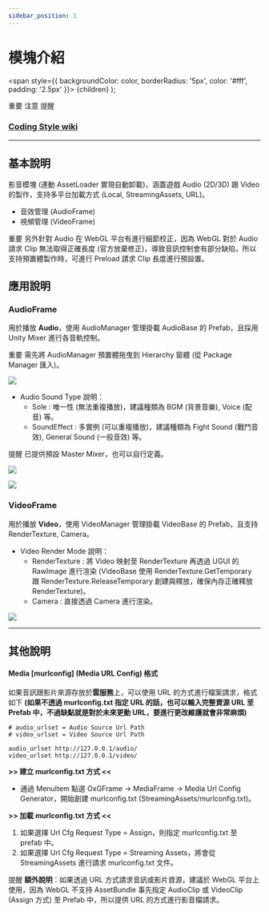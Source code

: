 ```yaml
---
sidebar_position: 1
---
```


# 模塊介紹

  <span
    style={{
      backgroundColor: color,
      borderRadius: '5px',
      color: '#fff',
      padding: '2.5px'
    }}>
    {children}
  </span>
);

<Highlight color="#ff2f00">重要</Highlight> <Highlight color="#0373fc">注意</Highlight> <Highlight color="#00d679">提醒</Highlight>

### [Coding Style wiki](https://github.com/michael811125/OxGFrame/wiki/Coding-Style)

---

## 基本說明

影音模塊 (連動 AssetLoader 實現自動卸載)，涵蓋遊戲 Audio (2D/3D) 跟 Video 的製作，支持多平台加載方式 (Local, StreamingAssets, URL)。

- 音效管理 (AudioFrame)
- 視頻管理 (VideoFrame)

<Highlight color="#ff2f00">重要</Highlight> 另外針對 Audio 在 WebGL 平台有進行細節校正，因為 WebGL 對於 Audio 請求 Clip 無法取得正確長度 (官方放棄修正)，導致音訊控制會有部分缺陷，所以支持預置體製作時，可進行 Preload 請求 Clip 長度進行預設置。

## 應用說明

### AudioFrame

用於播放 **Audio**，使用 AudioManager 管理掛載 AudioBase 的 Prefab，且採用 Unity Mixer 進行各音軌控制。 

<Highlight color="#ff2f00">重要</Highlight> 需先將 AudioManager 預置體拖曳到 Hierarchy 窗體 (從 Package Manager 匯入)。

![](/img/mediaframe/img_1.png)

- Audio Sound Type 說明：
  - Sole : 唯一性 (無法重複播放)，建議種類為 BGM (背景音樂), Voice (配音) 等。
  - SoundEffect : 多實例 (可以重複播放)，建議種類為 Fight Sound (戰鬥音效), General Sound (一般音效) 等。

<Highlight color="#00d679">提醒</Highlight> 已提供預設 Master Mixer，也可以自行定義。

![](/img/mediaframe/img_2.png)

![](/img/mediaframe/img_3.png)

### VideoFrame

用於播放 **Video**，使用 VideoManager 管理掛載 VideoBase 的 Prefab，且支持 RenderTexture, Camera。
- Video Render Mode 說明：
  - RenderTexture : 將 Video 映射至 RenderTexture 再透過 UGUI 的 RawImage 進行渲染 (VideoBase 使用 RenderTexture.GetTemporary 跟 RenderTexture.ReleaseTemporary 創建與釋放，確保內存正確釋放 RenderTexture)。
  - Camera : 直接透過 Camera 進行渲染。

![](/img/mediaframe/latest/gif_1.gif)

---

## 其他說明

#### Media [murlconfig] (Media URL Config) 格式

如果音訊跟影片來源存放於**雲服務**上，可以使用 URL 的方式進行檔案請求，格式如下 **(如果不透過 murlconfig.txt 指定 URL 的話，也可以輸入完整資源 URL 至 Prefab 中，不過缺點就是對於未來更動 URL，要進行更改維護就會非常麻煩)**

```
# audio_urlset = Audio Source Url Path
# video_urlset = Video Source Url Path

audio_urlset http://127.0.0.1/audio/
video_urlset http://127.0.0.1/video/
```

**\>\> 建立 murlconfig.txt 方式 \<\<**
- 通過 MenuItem 點選 OxGFrame -> MediaFrame -> Media Url Config Generator，開始創建 murlconfig.txt (StreamingAssets/murlconfig.txt)。

**\>\> 加載 murlconfig.txt 方式 \<\<**
1. 如果選擇 Url Cfg Request Type = Assign，則指定 murlconfig.txt 至 prefab 中。
2. 如果選擇 Url Cfg Request Type = Streaming Assets，將會從 StreamingAssets 進行請求 murlconfig.txt 文件。

<Highlight color="#00d679">提醒</Highlight> **額外說明**：如果透過 URL 方式請求音訊或影片資源，建議於 WebGL 平台上使用，因為 WebGL 不支持 AssetBundle 事先指定 AudioClip 或 VideoClip (Assign 方式) 至 Prefab 中，所以提供 URL 的方式進行影音檔請求。